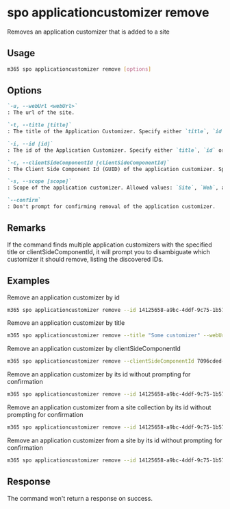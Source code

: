 
# spo applicationcustomizer remove

Removes an application customizer that is added to a site

## Usage

```sh
m365 spo applicationcustomizer remove [options]
```

## Options

```md defintion-list
`-u, --webUrl <webUrl>`
: The url of the site.

`-t, --title [title]`
: The title of the Application Customizer. Specify either `title`, `id` or `clientSideComponentId`.

`-i, --id [id]`
: The id of the Application Customizer. Specify either `title`, `id` or `clientSideComponentId`.

`-c, --clientSideComponentId [clientSideComponentId]`
: The Client Side Component Id (GUID) of the application customizer. Specify either `title`, `id` or `clientSideComponentId`.

`-s, --scope [scope]`
: Scope of the application customizer. Allowed values: `Site`, `Web`, and `All`. Defaults to `All`.

`--confirm`
: Don't prompt for confirming removal of the application customizer.
```

<Global />

## Remarks

If the command finds multiple application customizers with the specified title or clientSideComponentId, it will prompt you to disambiguate which customizer it should remove, listing the discovered IDs.

## Examples

Remove an application customizer by id

```sh
m365 spo applicationcustomizer remove --id 14125658-a9bc-4ddf-9c75-1b5767c9a337 --webUrl https://contoso.sharepoint.com/sites/sales
```

Remove an application customizer by title

```sh
m365 spo applicationcustomizer remove --title "Some customizer" --webUrl https://contoso.sharepoint.com/sites/sales
```

Remove an application customizer by clientSideComponentId

```sh
m365 spo applicationcustomizer remove --clientSideComponentId 7096cded-b83d-4eab-96f0-df477ed7c0bc --webUrl https://contoso.sharepoint.com/sites/sales
```

Remove an application customizer by its id without prompting for confirmation

```sh
m365 spo applicationcustomizer remove --id 14125658-a9bc-4ddf-9c75-1b5767c9a337 --webUrl https://contoso.sharepoint.com/sites/sales --confirm
```

Remove an application customizer from a site collection by its id without prompting for confirmation

```sh
m365 spo applicationcustomizer remove --id 14125658-a9bc-4ddf-9c75-1b5767c9a337 --webUrl https://contoso.sharepoint.com/sites/sales --confirm --scope Site
```

Remove an application customizer from a site by its id without prompting for confirmation

```sh
m365 spo applicationcustomizer remove --id 14125658-a9bc-4ddf-9c75-1b5767c9a337 --webUrl https://contoso.sharepoint.com/sites/sales --confirm --scope Web
```

## Response

The command won't return a response on success.
